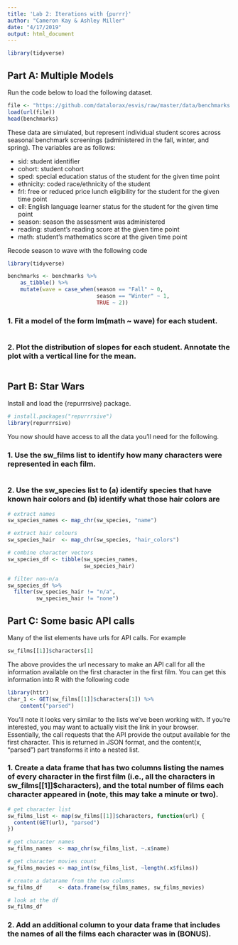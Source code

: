 ```yaml
---
title: 'Lab 2: Iterations with {purrr}'
author: "Cameron Kay & Ashley Miller"
date: "4/17/2019"
output: html_document
---
```


```r
library(tidyverse)
```

## Part A: Multiple Models

Run the code below to load the following dataset.

```r
file <- "https://github.com/datalorax/esvis/raw/master/data/benchmarks.rda"
load(url(file))
head(benchmarks)
```

These data are simulated, but represent individual student scores across seasonal benchmark screenings (administered in the fall, winter, and spring). The variables are as follows:

  + sid: student identifier
  + cohort: student cohort
  + sped: special education status of the student for the given time point
  + ethnicity: coded race/ethnicity of the student
  + frl: free or reduced price lunch eligibility for the student for the given time point
  + ell: English language learner status for the student for the given time point
  + season: season the assessment was administered
  + reading: student’s reading score at the given time point
  + math: student’s mathematics score at the given time point
  
Recode season to wave with the following code

```r
library(tidyverse)

benchmarks <- benchmarks %>%
    as_tibble() %>%
    mutate(wave = case_when(season == "Fall" ~ 0,
                            season == "Winter" ~ 1,
                            TRUE ~ 2))
```

### 1. Fit a model of the form lm(math ~ wave) for each student.

```r

```

### 2. Plot the distribution of slopes for each student. Annotate the plot with a vertical line for the mean.

```r

```

## Part B: Star Wars

Install and load the {repurrrsive} package.

```r
# install.packages("repurrrsive")
library(repurrrsive)
```

You now should have access to all the data you’ll need for the following.

### 1. Use the sw_films list to identify how many characters were represented in each film.

```r

```

### 2. Use the sw_species list to (a) identify species that have known hair colors and (b) identify what those hair colors are

```r
# extract names
sw_species_names <- map_chr(sw_species, "name")

# extract hair colours
sw_species_hair  <- map_chr(sw_species, "hair_colors")

# combine character vectors
sw_species_df <- tibble(sw_species_names,
                        sw_species_hair)

# filter non-n/a
sw_species_df %>%
  filter(sw_species_hair != "n/a",
         sw_species_hair != "none")
```

## Part C: Some basic API calls

Many of the list elements have urls for API calls. For example

```r
sw_films[[1]]$characters[1]
```

The above provides the url necessary to make an API call for all the information available on the first character in the first film. You can get this information into R with the following code

```r
library(httr)
char_1 <- GET(sw_films[[1]]$characters[1]) %>%
    content("parsed") 
```

You’ll note it looks very similar to the lists we’ve been working with. If you’re interested, you may want to actually visit the link in your browser. Essentially, the call requests that the API provide the output available for the first character. This is returned in JSON format, and the content(x, "parsed") part transforms it into a nested list.

### 1. Create a data frame that has two columns listing the names of every character in the first film (i.e., all the characters in sw_films[[1]]$characters), and the total number of films each character appeared in (note, this may take a minute or two).

```r
# get character list
sw_films_list <- map(sw_films[[1]]$characters, function(url) {
  content(GET(url), "parsed")
})

# get character names
sw_films_names  <- map_chr(sw_films_list, ~.x$name)

# get character movies count
sw_films_movies <- map_int(sw_films_list, ~length(.x$films))

# create a datarame from the two columns
sw_films_df     <- data.frame(sw_films_names, sw_films_movies)

# look at the df
sw_films_df 
```

### 2. Add an additional column to your data frame that includes the names of all the films each character was in (BONUS).

```r

```
